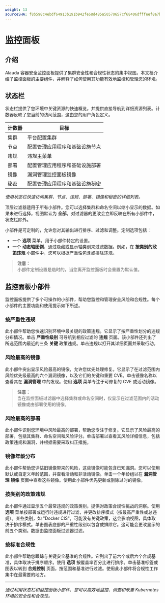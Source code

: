 ```yaml
---
weight: 13
sourceSHA: f8b598c4ebdf64913b191b942fe68d485a50570657cf68406dfffeef8a7b42c5
---
```


# 监控面板

## 介绍

Alauda 容器安全监控面板提供了集群安全性和合规性状态的集中视图。本文档介绍了监控面板的主要组件，并解释了如何使用其功能有效地监控和管理您的环境。

## 状态栏

状态栏提供了您环境中关键资源的快速概览，并提供直接导航到详细资源列表。计数器反映了您当前的访问范围，这由您的用户角色定义。

| 计数器     | 目标                                                             |
| ----------- | ----------------------------------------------------------------- |
| 集群       | 平台配置集群                                                     |
| 节点       | 配置管理应用程序和基础设施节点                                   |
| 违规       | 违规主菜单                                                       |
| 部署       | 配置管理应用程序和基础设施部署                                   |
| 镜像       | 漏洞管理监控面板镜像                                           |
| 秘密       | 配置管理应用程序和基础设施秘密                                   |

*使用状态栏快速访问集群、节点、违规、部署、镜像和秘密的详细列表。*

顶层过滤器适用于所有小部件。您可以选择集群和命名空间以缩小显示的数据。如果未进行选择，视图默认为 **全部**。对过滤器的更改会立即反映在所有小部件中，状态栏除外。

小部件是可定制的，允许您对其输出进行排序、过滤和调整。定制选项包括：

- 一个 **选项** 菜单，用于小部件特定的设置。
- 一个 **动态轴图例**，通过隐藏或显示轴类别来过滤数据。例如，在 **按类别的政策违规** 小部件中，您可以根据严重性包含或排除违规。

> **注意：**\
> 小部件定制设置是临时的，当您离开监控面板时会重置为默认值。

## 监控面板小部件

监控面板提供了多个可操作的小部件，帮助您监控和管理安全风险和合规性。每个小部件的主要功能和使用提示如下所述。

### 按严重性违规

此小部件帮助您快速识别环境中最关键的政策违规。它显示了按严重性划分的违规分布情况。单击 **严重性级别** 可导航到相应过滤的 **违规** 页面。该小部件还列出了所选范围内最近的三条 **关键** 政策违规。单击违规以打开其详细页面并采取行动。

### 风险最高的镜像

此小部件突出显示风险最高的镜像，允许您优先处理修复。它显示了在过滤范围内风险优先级最高的六个漏洞镜像，以及它们的关键和重要 CVE。单击镜像名称以查看其在 **漏洞管理** 中的发现。使用 **选项** 菜单专注于可修复的 CVE 或活动镜像。

> **注意：**\
> 当在监控面板过滤器中选择集群或命名空间时，仅显示在过滤范围内的活动镜像或由部署使用的镜像。

### 风险最高的部署

此小部件识别您环境中风险最高的部署，帮助您专注于修复。它显示了风险最高的部署，包括其集群、命名空间和风险评分。单击部署以查看其风险详细信息，包括政策违规和漏洞，并根据需要采取纠正措施。

### 镜像年龄分布

此小部件帮助您评估旧镜像带来的风险，这些镜像可能包含已知漏洞。您可以使用默认或自定义年龄范围，并查看活动和非活动镜像。单击一个年龄组以在 **漏洞管理** **镜像** 页面中查看这些镜像。使用此小部件优先更新或删除过时的镜像。

### 按类别的政策违规

此小部件通过显示五个最常违规的政策类别，提供对政策合规性挑战的洞察。使用 **选项** 菜单按部署或运行时违规进行过滤，并更改排序模式（按最高严重性或总违规）。某些类别，如 "Docker CIS"，可能没有关键政策，这会影响视图，具体取决于排序模式。单击图表底部的严重性级别以包含或排除它。这可能会更改显示的前五个类别。数据由监控面板过滤器过滤。

### 按标准合规性

此小部件帮助您跟踪与关键安全基准的合规性。它列出了前六个或后六个合规基准，具体取决于排序顺序。使用 **选项** 按覆盖率百分比进行排序。单击基准标签或图表以转到 **合规控制** 页面，按范围和基准进行过滤。使用此小部件将合规性工作集中在最需要的地方。

---

*通过利用状态栏和监控面板小部件，您可以高效地监控、调查和改善 Kubernetes 环境的安全性和合规性。*
